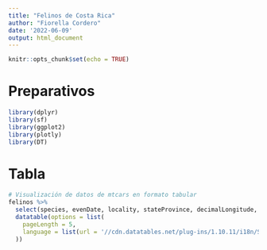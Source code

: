 ---
title: "Felinos de Costa Rica"
author: "Fiorella Cordero"
date: '2022-06-09'
output: html_document
---

```{r setup, include=FALSE}
knitr::opts_chunk$set(echo = TRUE)
```

# Preparativos
```{r carga de paquetes}
library(dplyr)
library(sf)
library(ggplot2)
library(plotly)
library(DT)
```
# Tabla
```{r}
# Visualización de datos de mtcars en formato tabular
felinos %>%
  select(species, evenDate, locality, stateProvince, decimalLongitude, decimalLatitude) %>%
  datatable(options = list(
    pageLength = 5,
    language = list(url = '//cdn.datatables.net/plug-ins/1.10.11/i18n/Spanish.json')
  ))
```

